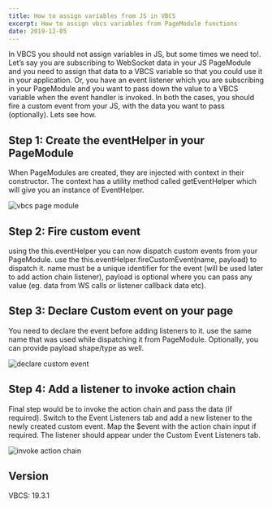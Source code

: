 ```yaml
---
title: How to assign variables from JS in VBCS
excerpt: How to assign vbcs variables from PageModule functions
date: 2019-12-05
---
```


In VBCS you should not assign variables in JS, but some times we need to!. Let’s say you are subscribing to WebSocket data in your JS PageModule and you need to assign that data to a VBCS variable so that you could use it in your application. Or, you have an event listener which you are subscribing in your PageModule and you want to pass down the value to a VBCS variable when the event handler is invoked. In both the cases, you should fire a custom event from your JS, with the data you want to pass (optionally). Lets see how.

## Step 1: Create the eventHelper in your PageModule

When PageModules are created, they are injected with context in their constructor. The context has a utility method called getEventHelper which will give you an instance of EventHelper.

![vbcs page module](../../assets/posts/vbcs/1.png)
## Step 2: Fire custom event

using the this.eventHelper you can now dispatch custom events from your PageModule. use the this.eventHelper.fireCustomEvent(name, payload) to dispatch it. name must be a unique identifier for the event (will be used later to add action chain listener), payload is optional where you can pass any value (eg. data from WS calls or listener callback data etc).

## Step 3: Declare Custom event on your page

You need to declare the event before adding listeners to it. use the same name that was used while dispatching it from PageModule. Optionally, you can provide payload shape/type as well.

![declare custom event](../../assets/posts/vbcs/3.png)

## Step 4: Add a listener to invoke action chain

Final step would be to invoke the action chain and pass the data (if required). Switch to the Event Listeners tab and add a new listener to the newly created custom event. Map the $event with the action chain input if required. The listener should appear under the Custom Event Listeners tab.

![invoke action chain](../../assets/posts/vbcs/4.png)

## Version
VBCS: 19.3.1